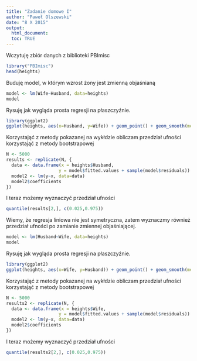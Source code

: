 ```yaml
---
title: "Zadanie domowe I"
author: "Paweł Olszewski"
date: "8 X 2015"
output: 
  html_document:
  toc: TRUE
---
```

  
Wczytuję zbiór danych z biblioteki PBImisc

```r
library("PBImisc")
head(heights)
```

Buduję model, w którym wzrost żony jest zmienną objaśnianą

```r
model <- lm(Wife~Husband, data=heights)
model
```  

Rysuję jak wygląda prosta regresji na płaszczyźnie.

```r
library(ggplot2)
ggplot(heights, aes(x=Husband, y=Wife)) + geom_point() + geom_smooth(method="lm", formula=y~x, se = F)
```


Korzystająć z metody pokazanej na wykłdzie obliczam przedział ufności korzystająć z metody bootstrapowej
```r
N <- 5000
results <- replicate(N, {
  data <- data.frame(x = heights$Husband,
                    y = model$fitted.values + sample(model$residuals))
  model2 <- lm(y~x, data=data)
  model2$coefficients
})
```

I teraz możemy wyznaczyć przedział ufności
```r
quantile(results[2,], c(0.025,0.975))
```


Wiemy, że regresja liniowa nie jest symetryczna, zatem wyznaczmy również przedział ufności po zamianie zmiennej objaśniającej.



```r
model <- lm(Husband~Wife, data=heights)
model
```  

Rysuję jak wygląda prosta regresji na płaszczyźnie.

```r
library(ggplot2)
ggplot(heights, aes(x=Wife, y=Husband)) + geom_point() + geom_smooth(method="lm", formula=y~x, se = F)
```


Korzystająć z metody pokazanej na wykłdzie obliczam przedział ufności korzystająć z metody bootstrapowej
```r
N <- 5000
results2 <- replicate(N, {
  data <- data.frame(x = heights$Wife,
                    y = model$fitted.values + sample(model$residuals))
  model2 <- lm(y~x, data=data)
  model2$coefficients
})
```

I teraz możemy wyznaczyć przedział ufności
```r
quantile(results2[2,], c(0.025,0.975))
```

